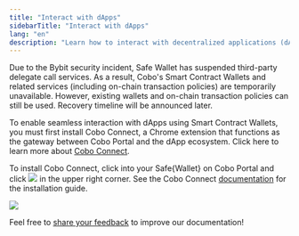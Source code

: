 ```yaml
---
title: "Interact with dApps"
sidebarTitle: "Interact with dApps"
lang: "en"
description: "Learn how to interact with decentralized applications (dApps) using Smart Contract Wallets and Cobo Connect."
---
```


<Info>Due to the Bybit security incident, Safe Wallet has suspended third-party delegate call services. As a result, Cobo's Smart Contract Wallets and related services (including on-chain transaction policies) are temporarily unavailable. However, existing wallets and on-chain transaction policies can still be used. Recovery timeline will be announced later.</Info>

To enable seamless interaction with dApps using Smart Contract Wallets, you must first install Cobo Connect, a Chrome extension that functions as the gateway between Cobo Portal and the dApp ecosystem. Click here to learn more about [Cobo Connect](/en/cobo-connect/interact-with-dapps).

To install Cobo Connect, click into your Safe&#123;Wallet&#125; on Cobo Portal and click <img src="/en/images/smart-contract-wallet/cobo connect.svg" className="icon"></img> in the upper right corner. See the Cobo Connect [documentation](/en/cobo-connect/set-up) for the installation guide.

<img src="/en/images/smart-contract-wallet/cobo connect.png" className="screenshot_full_screen"></img>

<Tip>Feel free to [share your feedback](https://forms.zohopublic.com/cobo/form/DocumentFeedbackForm/formperma/QvLOhxJv1_JMsJ-1dleZ8Itb_7rzN-LtgvsDdxosoVI?referrername=manuals) to improve our documentation!</Tip>
